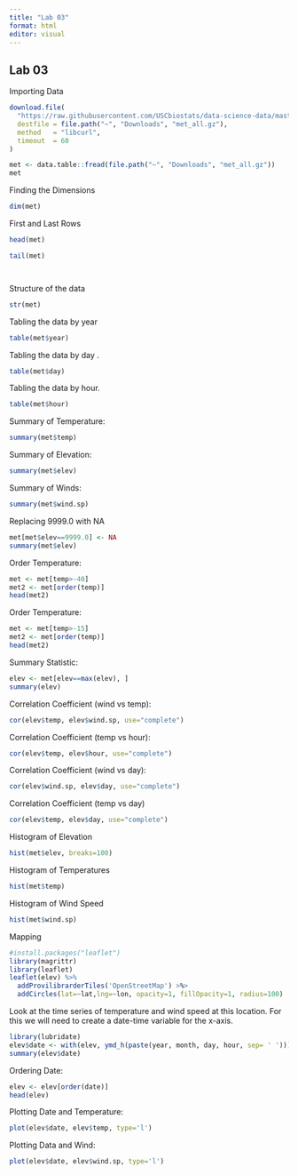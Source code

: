 ```yaml
---
title: "Lab 03"
format: html
editor: visual
---
```


## Lab 03

Importing Data

```r

download.file(
  "https://raw.githubusercontent.com/USCbiostats/data-science-data/master/02_met/met_all.gz",
  destfile = file.path("~", "Downloads", "met_all.gz"),
  method   = "libcurl",
  timeout  = 60
)

met <- data.table::fread(file.path("~", "Downloads", "met_all.gz"))
met

```

Finding the Dimensions

```r
dim(met)

```

First and Last Rows

```r
head(met)
```

```r
tail(met)
```

```         


```

Structure of the data

```r
str(met)
```

Tabling the data by year

```r
table(met$year)
```

Tabling the data by day .

```r
table(met$day)
```

Tabling the data by hour.

```r
table(met$hour)
```

Summary of Temperature:

```r
summary(met$temp)
```

Summary of Elevation:

```r
summary(met$elev)
```

Summary of Winds:

```r
summary(met$wind.sp)
```

Replacing 9999.0 with NA

```r
met[met$elev==9999.0] <- NA
summary(met$elev)
```

Order Temperature:

```r
met <- met[temp>-40]
met2 <- met[order(temp)]
head(met2)
```

Order Temperature:

```r
met <- met[temp>-15]
met2 <- met[order(temp)]
head(met2)
```

Summary Statistic:

```r
elev <- met[elev==max(elev), ]
summary(elev)

```

Correlation Coefficient (wind vs temp):

```r
cor(elev$temp, elev$wind.sp, use="complete")
```

Correlation Coefficient (temp vs hour):

```r
cor(elev$temp, elev$hour, use="complete")
```

Correlation Coefficient (wind vs day):

```r
cor(elev$wind.sp, elev$day, use="complete")

```

Correlation Coefficient (temp vs day)

```r
cor(elev$temp, elev$day, use="complete")
```

Histogram of Elevation

```r
hist(met$elev, breaks=100)
```

Histogram of Temperatures

```r
hist(met$temp)

```

Histogram of Wind Speed

```r
hist(met$wind.sp)
```

Mapping

```r
#install.packages("leaflet")
library(magrittr)
library(leaflet)
leaflet(elev) %>%
  addProvilibrarderTiles('OpenStreetMap') >%>
  addCircles(lat=~lat,lng=~lon, opacity=1, fillOpacity=1, radius=100)

```

Look at the time series of temperature and wind speed at this location. For this we will need to create a date-time variable for the x-axis.

```r
library(lubridate)
elev$date <- with(elev, ymd_h(paste(year, month, day, hour, sep= ' ')))
summary(elev$date)
```

Ordering Date:

```r
elev <- elev[order(date)]
head(elev)
```

Plotting Date and Temperature:

```r
plot(elev$date, elev$temp, type='l')
```

Plotting Data and Wind:

```r
plot(elev$date, elev$wind.sp, type='l')
```
